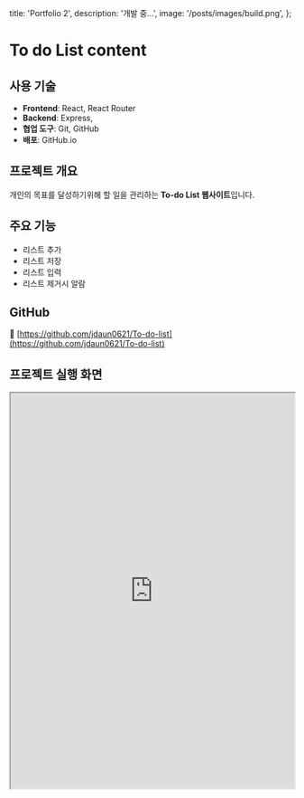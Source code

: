   title: 'Portfolio 2',
  description: '개발 중...',
  image: '/posts/images/build.png',
};

# To do List content

## 사용 기술

- **Frontend**: React, React Router
- **Backend**: Express,
- **협업 도구**: Git, GitHub
- **배포**: GitHub.io

## 프로젝트 개요

개인의 목표를 달성하기위해 할 일을 관리하는 **To-do List 웹사이트**입니다.

## 주요 기능

- 리스트 추가
- 리스트 저장
- 리스트 입력
- 리스트 제거시 알람

## GitHub

🔗 [https://github.com/jdaun0621/To-do-list](https://github.com/jdaun0621/To-do-list)

## 프로젝트 실행 화면

<iframe
  src='https://jdaun0621.github.io/To-do-list/'
  width='100%'
  height='700'
  style={{ border: '1px solid #ccc', borderRadius: '8px' }}
  title='TechPicks Demo'
/>
